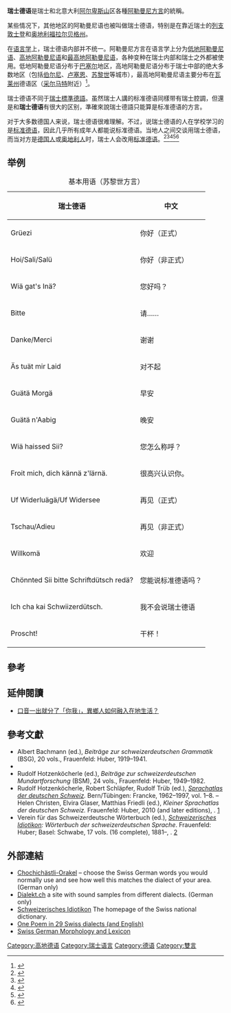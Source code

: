 {{not|瑞士標準德語}}
{{Infobox Language
|name=瑞士德语
|nativename=Schwiizerdütsch
|familycolor=Indo-European
|pronunciation=ˈʃʋitsərˌd̥ytʃ
|states={{flag|Switzerland}}、{{flag|Italy}}、{{flag|Liechtenstein}}、{{flag|Austria}}（[[福拉尔贝格州|福拉尔贝格州]]）
|region=[[欧洲|欧洲]]
|speakers=4,500,000
|fam2=[[日耳曼语族|日耳曼语族]]
|fam3=[[西日耳曼語支|西日耳曼語支]]
|fam4=[[德语|德语]]
|fam5=[[上德语|上德语]]
|fam6=[[阿勒曼尼语|阿勒曼尼语]]
|iso2=gsw
|iso3=gsw
|vitality=v
}}
'''瑞士德语'''是瑞士和北意大利[[阿尔卑斯山|阿尔卑斯山]]区各種[[阿勒曼尼语|阿勒曼尼方言]]的統稱。

某些情况下，其他地区的阿勒曼尼语也被叫做瑞士德语，特别是在靠近瑞士的[[列支敦士登|列支敦士登]]和[[奥地利|奥地利]][[福拉尔贝格州|福拉尔贝格州]]。

在[[语言学|语言学]]上，瑞士德语内部并不统一。阿勒曼尼方言在语言学上分为[[低地阿勒曼尼语|低地阿勒曼尼语]]、[[高地阿勒曼尼語|高地阿勒曼尼语]]和[[最高阿勒曼尼語|最高地阿勒曼尼语]]，各种变种在瑞士内部和瑞士之外都被使用。低地阿勒曼尼语分布于[[巴塞尔|巴塞尔]]地区，高地阿勒曼尼语分布于瑞士中部的绝大多数地区（包括[[伯尔尼|伯尔尼]]、[[卢塞恩|卢塞恩]]、[[苏黎世|苏黎世]]等城市），最高地阿勒曼尼语主要分布在[[瓦莱州|瓦莱州]]德语区（[[采尔马特|采尔马特]]附近）<ref>{{Cite book|title=Das neue HOI ZÄME Schweizerdeutsche Leicht Gemacht |page=6 |first=Nicole |last=Egger |publisher=Bergli Books |year=2015 |ISBN=9783905252811}}</ref>。

瑞士德语不同于[[瑞士標準德語|瑞士標準德語]]。虽然瑞士人講的标准德语同樣带有瑞士腔調，但還是和'''瑞士德语'''有很大的区别，準確來說瑞士德語只能算是标准德语的方言。

对于大多数德国人来说，瑞士德语很难理解。不过，说瑞士德语的人在学校学习的是[[标准德语|标准德语]]，因此几乎所有成年人都能说标准德语。当地人之间交谈用瑞士德语，而当对方是[[德国人|德国人]]或[[奥地利人|奥地利人]]时，瑞士人会改用[[标准德语|标准德语]]。<ref>{{Cite news|url=http://gwen0601.pixnet.net/blog/post/171038770-%E6%B7%BA%E8%AB%87%E7%91%9E%E5%A3%AB%E6%A8%99%E6%BA%96%E5%BE%B7%E8%AA%9E%E5%92%8C%E6%A8%99%E6%BA%96%E5%BE%B7%E8%AA%9E%E7%9A%84%E5%B7%AE%E7%95%B0-schweizer-h|title=淺談瑞士標準德語和標準德語的差異 Schweizer Hochdeutsch und Hochdeutsch @ 瑞士。瑰娜 All About Switzerland  :: 痞客邦 PIXNET ::|last=(gwen0601)|first=瑰娜-瑞士新生活|newspaper=瑞士。瑰娜 All About Switzerland|accessdate=2017-03-21|language=zh-TW|archive-date=2020-09-01|archive-url=https://web.archive.org/web/20200901015130/https://gwen0601.pixnet.net/blog/post/171038770-%E6%B7%BA%E8%AB%87%E7%91%9E%E5%A3%AB%E6%A8%99%E6%BA%96%E5%BE%B7%E8%AA%9E%E5%92%8C%E6%A8%99%E6%BA%96%E5%BE%B7%E8%AA%9E%E7%9A%84%E5%B7%AE%E7%95%B0-schweizer-h|dead-url=no}}</ref><ref>{{Cite news|url=http://blog.udn.com/debby927/1694642|title=高級德文vs.瑞士德文 - Swiss Debby - udn部落格|accessdate=2017-03-21|archive-date=2020-09-05|archive-url=https://web.archive.org/web/20200905212556/http://blog.udn.com/debby927/1694642|dead-url=no}}</ref><ref>{{Cite web|url=https://www.facebook.com/notes/stella-kuo/%E7%91%9E%E5%A3%AB%E5%BE%B7%E8%AA%9E%E5%92%8C%E6%88%91/10154429469100122/|title=瑞士德語和我|accessdate=2017-03-21|work=www.facebook.com|language=zh-Hans|archive-date=2020-09-05|archive-url=https://web.archive.org/web/20200905212559/https://www.facebook.com/notes/stella-kuo/%E7%91%9E%E5%A3%AB%E5%BE%B7%E8%AA%9E%E5%92%8C%E6%88%91/10154429469100122/|dead-url=no}}</ref><ref>{{Cite news|url=http://www.swissinfo.ch/chi/%E7%91%9E%E5%A3%AB%E5%BE%B7%E8%AF%AD-%E4%BB%8E%E5%B9%BC%E5%84%BF%E5%9B%AD%E6%8A%93%E8%B5%B7/30272392|title=瑞士德语：从幼儿园抓起|last=瑞士资讯swissinfo.ch|first=Julia Slater,|newspaper=SWI swissinfo.ch|accessdate=2017-03-21|language=zh|archive-date=2020-07-29|archive-url=https://web.archive.org/web/20200729075036/https://www.swissinfo.ch/chi/%E7%91%9E%E5%A3%AB%E5%BE%B7%E8%AF%AD-%E4%BB%8E%E5%B9%BC%E5%84%BF%E5%9B%AD%E6%8A%93%E8%B5%B7/30272392|dead-url=no}}</ref><ref>{{Cite web|url=http://www.kaytrip.com/art_2063.html|title=瑞士探游(3)--德语、瑞士德语及其他|accessdate=2017-03-21|last=taohuifive(at)hotmail(dot)com|first=taohui,|work=www.kaytrip.com|language=zh-CN|archive-date=2020-07-29|archive-url=https://web.archive.org/web/20200729075146/https://www.kaytrip.com/art_2063.html|dead-url=no}}</ref>

{{InterWiki|阿勒曼尼語|code=als}}

== 举例 ==
{| class="wikitable"
|+ 基本用语（苏黎世方言）
|-
! 瑞士德语 !! 中文
|-
| Grüezi || 你好（正式）
|-
| Hoi/Sali/Salü || 你好（非正式）
|-
| Wiä gat's Inä? || 您好吗？
|-
| Bitte || 请……
|-
| Danke/Merci || 谢谢
|-
| Äs tuät mir Laid || 对不起
|-
| Guätä Morgä || 早安
|-
| Guätä n'Aabig || 晚安
|-
| Wiä haissed Sii? || 您怎么称呼？
|-
| Froit mich, dich kännä z'lärnä. || 很高兴认识你。
|-
| Uf Widerluägä/Uf Widersee  || 再见（正式）
|-
| Tschau/Adieu || 再见（非正式）
|-
| Willkomä || 欢迎
|-
| Chönnted Sii bitte Schriftdütsch redä? || 您能说标准德语吗？
|-
| Ich cha kai Schwiizerdütsch. || 我不会说瑞士德语
|-
| Proscht! || 干杯！
|}

== 參考 ==
{{Reflist|colwidth=|2}}

== 延伸閱讀 ==
{{refbegin}}
* [https://sosreader.com/switzerland-language/ 口音一出就分了「你我」，異鄉人如何融入在地生活？] {{Wayback|url=https://sosreader.com/switzerland-language/ |date=20170322020115 }}
{{refend}}

==參考文獻==
{{refbegin|2}}
* Albert Bachmann (ed.), ''Beiträge zur schweizerdeutschen Grammatik'' (BSG), 20 vols., Frauenfeld: Huber, 1919–1941.
* {{citation|last1=Fleischer|first1=Jürg|last2=Schmid|first2=Stephan|year=2006|title=Zurich German|journal=Journal of the International Phonetic Association|volume=36|issue=2|pages=243–253|doi=10.1017/S0025100306002441|url=http://www.uta.edu/faculty/cmfitz/swnal/projects/CoLang/courses/Transcription/Fleischer_and_Schmidt.pdf|accessdate=2021-02-12|archive-date=2018-02-15|archive-url=https://web.archive.org/web/20180215143739/http://www.uta.edu/faculty/cmfitz/swnal/projects/CoLang/courses/Transcription/Fleischer_and_Schmidt.pdf|dead-url=yes}}
* Rudolf Hotzenköcherle (ed.), ''Beiträge zur schweizerdeutschen Mundartforschung'' (BSM), 24 vols., Frauenfeld: Huber, 1949–1982.
* Rudolf Hotzenköcherle, Robert Schläpfer, Rudolf Trüb (ed.), ''[[Sprachatlas_der_deutschen_Schweiz|Sprachatlas der deutschen Schweiz]].'' Bern/Tübingen: Francke, 1962–1997, vol. 1–8. – Helen Christen, Elvira Glaser, Matthias Friedli (ed.), ''Kleiner Sprachatlas der deutschen Schweiz.'' Frauenfeld: Huber, 2010 (and later editions), {{ISBN|978-3-7193-1524-5}}. [https://sprachatlas.ch] {{Wayback|url=https://sprachatlas.ch/ |date=20191029225802 }}
* Verein für das Schweizerdeutsche Wörterbuch (ed.), ''[[Schweizerisches_Idiotikon|Schweizerisches Idiotikon]]: Wörterbuch der schweizerdeutschen Sprache''. Frauenfeld: Huber; Basel: Schwabe, 17 vols. (16 complete), 1881–, {{ISBN|978-3-7193-0413-3}}. [https://www.idiotikon.ch] {{Wayback|url=https://www.idiotikon.ch/ |date=20210423143341 }}
{{refend}}

==外部連結==
{{InterWiki|阿勒曼尼語|code=als}}
{{Portal|語言|瑞士}}
*[http://dialects.from.ch/ Chochichästli-Orakel] {{Wayback|url=http://dialects.from.ch/ |date=20180324150458 }} – choose the Swiss German words you would normally use and see how well this matches the dialect of your area. (German only)
*[http://www.dialekt.ch/ Dialekt.ch] {{WebCite|url=https://www.webcitation.org/68rCKHjlx?url=http://www.dialekt.ch/ |date=20120702132056 |dateformat=iso }} a site with sound samples from different dialects. (German only)
*[http://www.idiotikon.ch/ Schweizerisches Idiotikon] {{Wayback|url=http://www.idiotikon.ch/ |date=20120616192444 }} The homepage of the Swiss national dictionary.
*[http://www.forums9.ch/sprachen/Rosetta.htm One Poem in 29 Swiss dialects (and English)] {{Wayback|url=http://www.forums9.ch/sprachen/Rosetta.htm |date=20201109211658 }}
*[http://www.nthuleen.com/papers/130paper2.html Swiss German Morphology and Lexicon] {{Wayback|url=http://www.nthuleen.com/papers/130paper2.html |date=20190710141537 }}

{{瑞士语言|state=collapsed}}
{{日耳曼語族|state=collapsed}}

{{Authority control}}
[[Category:高地德语|Category:高地德语]]
[[Category:瑞士语言|Category:瑞士语言]]
[[Category:德语|Category:德语]]
[[Category:雙言|Category:雙言]]